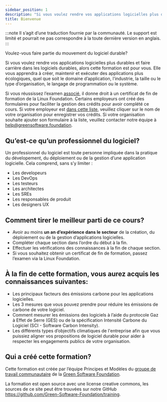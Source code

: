 ```yaml
---
sidebar_position: 1
description: "Si vous voulez rendre vos applications logicielles plus durables et établir une carrière dans les logiciels éco-responsables, alors cette formation est pour vous"
title: Bienvenue
---
```


:::note
Il s’agit d’une traduction fournie par la communauté. Le support est limité et pourrait ne pas correspondre à la toute dernière version en anglais.
:::

Voulez-vous faire partie du mouvement du logiciel durable?

Si vous voulez rendre vos applications logicielles plus durables et faire carrière dans les logiciels durables, alors cette formation est pour vous. Elle vous apprendra à créer, maintenir et exécuter des applications plus écologiques, quel que soit le domaine d’application, l’industrie, la taille ou le type d’organisation, le langage de programmation ou le système.

Si vous réussissez l’examen [associé](https://grnsft.org/practitioner/lf-exam), il donne droit à un certificat de fin de formation de la Linux Foundation. Certains employeurs ont créé des formulaires pour faciliter la gestion des crédits pour avoir complété ce cours. Si votre employeur est [dans cette liste](https://docs.google.com/document/d/1Jv-f7wGyODzEySQFfVk6Vo_OAHWjf-jAdFmyfDQUgvU/edit?usp=sharing), veuillez cliquer sur le nom de votre organisation pour enregistrer vos crédits. Si votre organisation souhaite ajouter son formulaire à la liste, veuillez contacter notre équipe à help@greensoftware.foundation.

## Qu’est-ce qu’un professionnel du logiciel?

Un professionnel du logiciel est toute personne impliquée dans la pratique du dévelopement, du déploiement ou de la gestion d’une application logicielle. Cela comprend, sans s’y limiter :

- Les developeurs
- Les DevOps
- Les testeurs
- Les architectes
- Les SREs
- Les responsables de produit
- Les designers UX

## Comment tirer le meilleur parti de ce cours?

- Avoir au moins **un an d’expérience dans le secteur** de la création, du déploiement ou de la gestion d’applications logicielles.
- Compléter chaque section dans l’ordre du début à la fin.
- Effectuer les vérifications des connaissances à la fin de chaque section.
- Si vous souhaitez obtenir un certificat de fin de formation, passez l’examen via la Linux Foundation.

## À la fin de cette formation, vous aurez acquis les connaissances suivantes:

- Les principaux facteurs des émissions carbone pour les applications logicielles.
- Les 3 mesures que vous pouvez prendre pour réduire les émissions de carbone de votre logiciel.
- Comment mesurer les émissions des logiciels à l’aide du protocole Gaz à Effet de Serre (GES) ou de la spécification Intensité Carbone du Logiciel (SCI - Software Carbon Intensity).
- Les différents types d’objectifs climatiques de l'entreprise afin que vous puissiez aligner vos propositions de logiciel durable pour aider à respecter les engagements publics de votre organisation.

## Qui a créé cette formation?

Cette formation est créée par l’équipe Principes et Modèles du [groupe de travail communautaire](https://community.greensoftware.foundation) de la [Green Software Foundation](https://greensoftware.foundation).

La formation est open source avec une license creative commons, les sources de ce site peut être trouvées sur notre GitHub https://github.com/Green-Software-Foundation/training.
